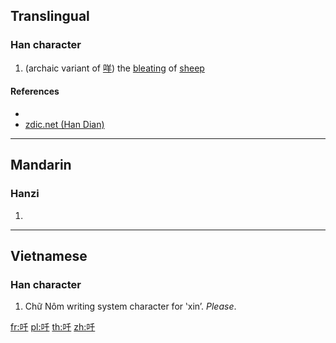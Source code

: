 {{character info/new}}
==Translingual==

===Han character===
{{Han char|rn=30|rad=口|as=03|sn=6|four=|canj=RHJ|ids=⿰口千}}

# (archaic variant of [[咩]]) the [[bleating]] of [[sheep]]

====References====
* {{Han ref|kx=0174.130|dkj=03274|dj=0387.050|hdz=10579.030|uh=5400|ud=21504}}
* [http://www.zdic.net/z/16/js/5400.htm zdic.net (Han Dian)]

----

==Mandarin==

===Hanzi===
{{cmn-hanzi|pin=[[miē]] ([[mie1]])|wg=mieh<sup>1</sup>}}

# {{defn|lang=cmn|sort=口03}}

----

==Vietnamese==

===Han character===
{{vi-hantu|[[xin]], [[xiên]]|rs=口03}}

# Chữ Nôm writing system character for ʽxinʼ. ''Please''.

[[fr:吀]]
[[pl:吀]]
[[th:吀]]
[[zh:吀]]